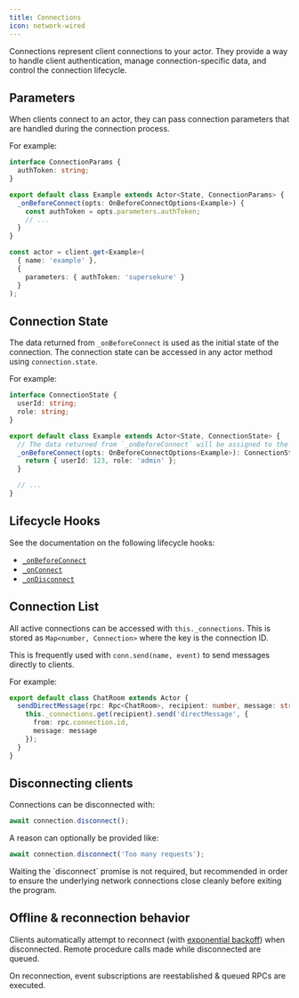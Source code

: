 ```yaml
---
title: Connections
icon: network-wired
---
```


Connections represent client connections to your actor. They provide a way to handle client authentication, manage connection-specific data, and control the connection lifecycle.

## Parameters

When clients connect to an actor, they can pass connection parameters that are handled during the connection process.

For example:

<CodeGroup>

```typescript actor.ts
interface ConnectionParams {
  authToken: string;
}

export default class Example extends Actor<State, ConnectionParams> {
  _onBeforeConnect(opts: OnBeforeConnectOptions<Example>) {
    const authToken = opts.parameters.authToken;
    // ...
  }
}
```

```typescript client.ts
const actor = client.get<Example>(
  { name: 'example' },
  {
    parameters: { authToken: 'supersekure' }
  }
);
```

</CodeGroup>

## Connection State

The data returned from `_onBeforeConnect` is used as the initial state of the connection. The connection state can be accessed in any actor method using `connection.state`.

For example:

```typescript actor.ts
interface ConnectionState {
  userId: string;
  role: string;
}

export default class Example extends Actor<State, ConnectionState> {
  // The data returned from `_onBeforeConnect` will be assigned to the connection's state
  _onBeforeConnect(opts: OnBeforeConnectOptions<Example>): ConnectionState {
    return { userId: 123, role: 'admin' };
  }

  // ...
}
```

## Lifecycle Hooks

See the documentation on the following lifecycle hooks:

- [`_onBeforeConnect`](/concepts/lifecycle#on-before-connect)
- [`_onConnect`](/concepts/lifecycle#on-connect)
- [`_onDisconnect`](/concepts/lifecycle#on-disconnect)

## Connection List

All active connections can be accessed with `this._connections`. This is stored as `Map<number, Connection>` where the key is the connection ID.

This is frequently used with `conn.send(name, event)` to send messages directly to clients.

For example:

```typescript actor.ts
export default class ChatRoom extends Actor {
  sendDirectMessage(rpc: Rpc<ChatRoom>, recipient: number, message: string) {
    this._connections.get(recipient).send('directMessage', {
      from: rpc.connection.id,
      message: message
    });
  }
}
```

## Disconnecting clients

Connections can be disconnected with:

```typescript actor.ts
await connection.disconnect();
```

A reason can optionally be provided like:

```typescript actor.ts
await connection.disconnect('Too many requests');
```

<Tip>
	Waiting the `disconnect` promise is not required, but recommended in order
	to ensure the underlying network connections close cleanly before exiting
	the program.
</Tip>

## Offline & reconnection behavior

Clients automatically attempt to reconnect (with [exponential backoff](https://docs.aws.amazon.com/prescriptive-guidance/latest/cloud-design-patterns/retry-backoff.html)) when disconnected. Remote procedure calls made while disconnected are queued.

On reconnection, event subscriptions are reestablished & queued RPCs are executed.

